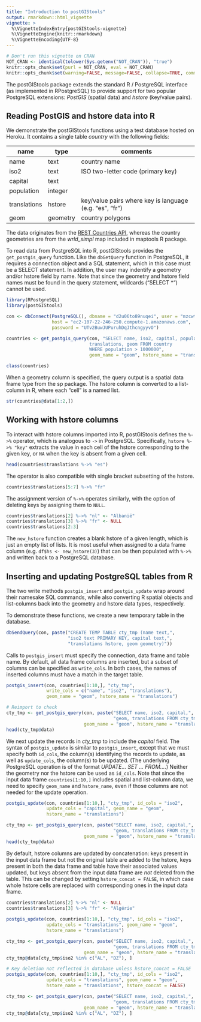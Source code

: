 ```yaml
---
title: "Introduction to postGIStools"
output: rmarkdown::html_vignette
vignette: >
  %\VignetteIndexEntry{postGIStools-vignette}
  %\VignetteEngine{knitr::rmarkdown}
  %\VignetteEncoding{UTF-8}
---
```


```r
# Don't run this vignette on CRAN
NOT_CRAN <- identical(tolower(Sys.getenv("NOT_CRAN")), "true")
knitr::opts_chunk$set(purl = NOT_CRAN, eval = NOT_CRAN)
knitr::opts_chunk$set(warning=FALSE, message=FALSE, collapse=TRUE, comment = "#>")
```

The postGIStools package extends the standard R / PostgreSQL interface (as implemented in RPostgreSQL) to provide support for two popular PostgreSQL extensions: _PostGIS_ (spatial data) and _hstore_ (key/value pairs). 


## Reading PostGIS and hstore data into R

We demonstrate the postGIStools functions using a test database hosted on Heroku. It contains a single table _country_ with the following fields:

| name      | type   | comments |
|-----------|--------|-------------------------------------|
| name      | text   | country name |
| iso2      | text   | ISO two-letter code (primary key) |
| capital   | text   | |
| population| integer | |
| translations| hstore | key/value pairs where key is language (e.g. "es", "fr") |
| geom      | geometry | country polygons |


The data originates from the [REST Countries API](https://restcountries.eu/), whereas the country geometries are from the _wrld\_simpl_ map included in maptools R package.

To read data from PostgreSQL into R, postGIStools provides the `get_postgis_query` function. Like the `dbGetQuery` function in PostgreSQL, it requires a connection object and a SQL statement, which in this case must be a SELECT statement. In addition, the user may indentify a geometry and/or hstore field by name. Note that since the geometry and hstore field names must be found in the query statement, wildcards ("SELECT *") cannot be used.

```r
library(RPostgreSQL)
library(postGIStools)

con <- dbConnect(PostgreSQL(), dbname = "d2u06to89nuqei", user = "mzcwtmyzmgalae",
                 host = "ec2-107-22-246-250.compute-1.amazonaws.com",
                 password = "UTv2BuwJUPuruhDqJthcngyyvO")

countries <- get_postgis_query(con, "SELECT name, iso2, capital, population,
                               translations, geom FROM country 
                               WHERE population > 1000000",
                               geom_name = "geom", hstore_name = "translations")

class(countries)
```

When a geometry column is specified, the query output is a spatial data frame type from the sp package. The hstore column is converted to a list-column in R, where each "cell" is a named list.

```r
str(countries@data[1:2,])
```


## Working with hstore columns

To interact with hstore columns imported into R, postGIStools defines the `%->%` operator, which is analogous to `->` in PostgreSQL. Specifically, `hstore %->% "key"` extracts the value in each cell of the hstore corresponding to the given key, or `NA` when the key is absent from a given cell.

```r
head(countries$translations %->% "es")
```

The operator is also compatible with single bracket subsetting of the hstore.
```r
countries$translations[5:7] %->% "fr"
```

The assignment version of `%->%` operates similarly, with the option of deleting keys by assigning them to `NULL`.
```r
countries$translations[2] %->% "nl" <- "Albanië"
countries$translations[3] %->% "fr" <- NULL
countries$translations[2:3]
```

The `new_hstore` function creates a blank hstore of a given length, which is just an empty list of lists. It is most useful when assigned to a data frame column (e.g. `df$hs <- new_hstore(3)`) that can be then populated with `%->%` and written back to a PostgreSQL database.


## Inserting and updating PostgreSQL tables from R

The two write methods `postgis_insert` and `postgis_update` wrap around their namesake SQL commands, while also converting R spatial objects and list-columns back into the geometry and hstore data types, respectively.

To demonstrate these functions, we create a new temporary table in the database.
```r
dbSendQuery(con, paste("CREATE TEMP TABLE cty_tmp (name text,", 
                       "iso2 text PRIMARY KEY, capital text,",
                       "translations hstore, geom geometry)"))
```

Calls to `postgis_insert` must specify the connection, data frame and table name. By default, all data frame columns are inserted, but a subset of columns can be specified as `write_cols`. In both cases, the names of inserted columns must have a match in the target table.
```r
postgis_insert(con, countries[1:10,], "cty_tmp",
               write_cols = c("name", "iso2", "translations"),
               geom_name = "geom", hstore_name = "translations")

# Reimport to check
cty_tmp <- get_postgis_query(con, paste("SELECT name, iso2, capital,",
                                        "geom, translations FROM cty_tmp"),
                             geom_name = "geom", hstore_name = "translations")
head(cty_tmp@data)
```

We next update the records in _cty\_tmp_ to include the _capital_ field. The syntax of `postgis_update` is similar to `postgis_insert`, except that we must specify both `id_cols`, the column(s) identifying the records to update, as well as `update_cols`, the column(s) to be updated. (The underlying PostgreSQL operation is of the format _UPDATE... SET ... FROM..._.) Neither the geometry nor the hstore can be used as `id_cols`. Note that since the input data frame `countries[1:10,]` includes spatial and list-column data, we need to specify `geom_name` and `hstore_name`, even if those columns are not needed for the update operation.

```r
postgis_update(con, countries[1:10,], "cty_tmp", id_cols = "iso2", 
               update_cols = "capital", geom_name = "geom", 
               hstore_name = "translations")

cty_tmp <- get_postgis_query(con, paste("SELECT name, iso2, capital,",
                                        "geom, translations FROM cty_tmp"),
                             geom_name = "geom", hstore_name = "translations")
head(cty_tmp@data)
```

By default, hstore columns are updated by concatenation: keys present in the input data frame but not the original table are added to the hstore, keys present in both the data frame and table have their associated values updated, but keys absent from the input data frame are _not_ deleted from the table. This can be changed by setting `hstore_concat = FALSE`, in which case whole hstore cells are replaced with corresponding ones in the input data frame.

```r
countries$translations[2] %->% "nl" <- NULL
countries$translations[3] %->% "fr" <- "Algérie"
 
postgis_update(con, countries[1:10,], "cty_tmp", id_cols = "iso2", 
               update_cols = "translations", geom_name = "geom", 
               hstore_name = "translations")

cty_tmp <- get_postgis_query(con, paste("SELECT name, iso2, capital,",
                                        "geom, translations FROM cty_tmp"),
                             geom_name = "geom", hstore_name = "translations")
cty_tmp@data[cty_tmp$iso2 %in% c("AL", "DZ"), ]

# Key deletion not reflected in database unless hstore_concat = FALSE
postgis_update(con, countries[1:10,], "cty_tmp", id_cols = "iso2", 
               update_cols = "translations", geom_name = "geom", 
               hstore_name = "translations", hstore_concat = FALSE)

cty_tmp <- get_postgis_query(con, paste("SELECT name, iso2, capital,",
                                        "geom, translations FROM cty_tmp"),
                             geom_name = "geom", hstore_name = "translations")
cty_tmp@data[cty_tmp$iso2 %in% c("AL", "DZ"), ]
```
